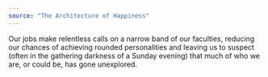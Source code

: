 ```yaml
---
source: "The Architecture of Happiness"
---
```


Our jobs make relentless calls on a narrow band of our faculties, reducing our chances of achieving rounded personalities and leaving us to suspect (often in the gathering darkness of a Sunday evening) that much of who we are, or could be, has gone unexplored.



